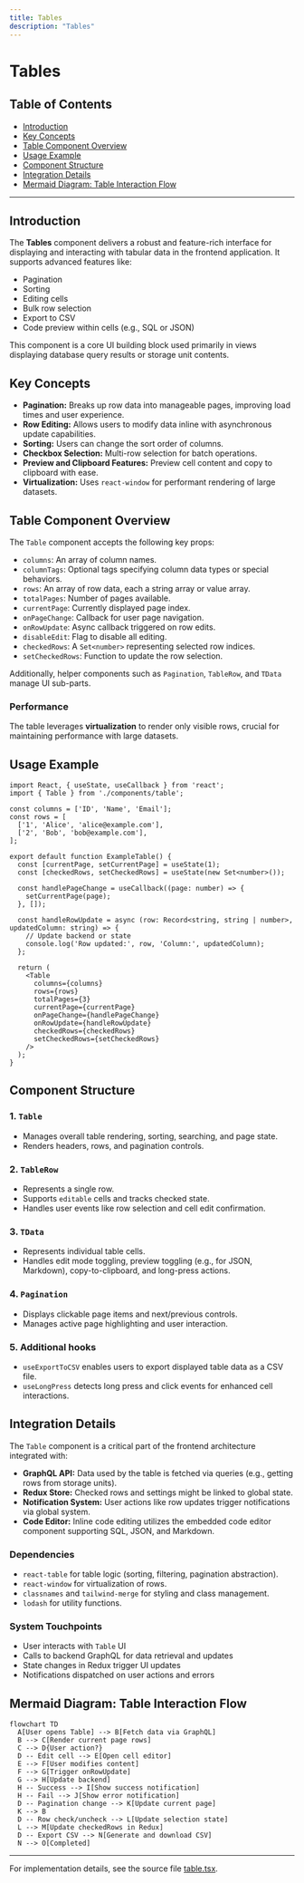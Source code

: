 ```yaml
---
title: Tables
description: "Tables"
---
```

# Tables

## Table of Contents

- [Introduction](#introduction)
- [Key Concepts](#key-concepts)
- [Table Component Overview](#table-component-overview)
- [Usage Example](#usage-example)
- [Component Structure](#component-structure)
- [Integration Details](#integration-details)
- [Mermaid Diagram: Table Interaction Flow](#mermaid-diagram-table-interaction-flow)

---

## Introduction

The **Tables** component delivers a robust and feature-rich interface for displaying and interacting with tabular data in the frontend application. It supports advanced features like:

- Pagination
- Sorting
- Editing cells
- Bulk row selection
- Export to CSV
- Code preview within cells (e.g., SQL or JSON)

This component is a core UI building block used primarily in views displaying database query results or storage unit contents.

## Key Concepts

- **Pagination:** Breaks up row data into manageable pages, improving load times and user experience.
- **Row Editing:** Allows users to modify data inline with asynchronous update capabilities.
- **Sorting:** Users can change the sort order of columns.
- **Checkbox Selection:** Multi-row selection for batch operations.
- **Preview and Clipboard Features:** Preview cell content and copy to clipboard with ease.
- **Virtualization:** Uses `react-window` for performant rendering of large datasets.

## Table Component Overview

The `Table` component accepts the following key props:

- `columns`: An array of column names.
- `columnTags`: Optional tags specifying column data types or special behaviors.
- `rows`: An array of row data, each a string array or value array.
- `totalPages`: Number of pages available.
- `currentPage`: Currently displayed page index.
- `onPageChange`: Callback for user page navigation.
- `onRowUpdate`: Async callback triggered on row edits.
- `disableEdit`: Flag to disable all editing.
- `checkedRows`: A `Set<number>` representing selected row indices.
- `setCheckedRows`: Function to update the row selection.

Additionally, helper components such as `Pagination`, `TableRow`, and `TData` manage UI sub-parts.

### Performance

The table leverages **virtualization** to render only visible rows, crucial for maintaining performance with large datasets.

## Usage Example

```tsx
import React, { useState, useCallback } from 'react';
import { Table } from './components/table';

const columns = ['ID', 'Name', 'Email'];
const rows = [
  ['1', 'Alice', 'alice@example.com'],
  ['2', 'Bob', 'bob@example.com'],
];

export default function ExampleTable() {
  const [currentPage, setCurrentPage] = useState(1);
  const [checkedRows, setCheckedRows] = useState(new Set<number>());

  const handlePageChange = useCallback((page: number) => {
    setCurrentPage(page);
  }, []);

  const handleRowUpdate = async (row: Record<string, string | number>, updatedColumn: string) => {
    // Update backend or state
    console.log('Row updated:', row, 'Column:', updatedColumn);
  };

  return (
    <Table
      columns={columns}
      rows={rows}
      totalPages={3}
      currentPage={currentPage}
      onPageChange={handlePageChange}
      onRowUpdate={handleRowUpdate}
      checkedRows={checkedRows}
      setCheckedRows={setCheckedRows}
    />
  );
}
```

## Component Structure

### 1. `Table`

- Manages overall table rendering, sorting, searching, and page state.
- Renders headers, rows, and pagination controls.

### 2. `TableRow`

- Represents a single row.
- Supports `editable` cells and tracks checked state.
- Handles user events like row selection and cell edit confirmation.

### 3. `TData`

- Represents individual table cells.
- Handles edit mode toggling, preview toggling (e.g., for JSON, Markdown), copy-to-clipboard, and long-press actions.

### 4. `Pagination`

- Displays clickable page items and next/previous controls.
- Manages active page highlighting and user interaction.

### 5. Additional hooks

- `useExportToCSV` enables users to export displayed table data as a CSV file.
- `useLongPress` detects long press and click events for enhanced cell interactions.

## Integration Details

The `Table` component is a critical part of the frontend architecture integrated with:

- **GraphQL API:** Data used by the table is fetched via queries (e.g., getting rows from storage units).
- **Redux Store:** Checked rows and settings might be linked to global state.
- **Notification System:** User actions like row updates trigger notifications via global system.
- **Code Editor:** Inline code editing utilizes the embedded code editor component supporting SQL, JSON, and Markdown.

### Dependencies

- `react-table` for table logic (sorting, filtering, pagination abstraction).
- `react-window` for virtualization of rows.
- `classnames` and `tailwind-merge` for styling and class management.
- `lodash` for utility functions.

### System Touchpoints

- User interacts with `Table` UI
- Calls to backend GraphQL for data retrieval and updates
- State changes in Redux trigger UI updates
- Notifications dispatched on user actions and errors

## Mermaid Diagram: Table Interaction Flow

```mermaid
flowchart TD
  A[User opens Table] --> B[Fetch data via GraphQL]
  B --> C[Render current page rows]
  C --> D{User action?}
  D -- Edit cell --> E[Open cell editor]
  E --> F[User modifies content]
  F --> G[Trigger onRowUpdate]
  G --> H[Update backend]
  H -- Success --> I[Show success notification]
  H -- Fail --> J[Show error notification]
  D -- Pagination change --> K[Update current page]
  K --> B
  D -- Row check/uncheck --> L[Update selection state]
  L --> M[Update checkedRows in Redux]
  D -- Export CSV --> N[Generate and download CSV]
  N --> O[Completed]
```

---

For implementation details, see the source file [table.tsx](frontend/src/components/table.tsx).